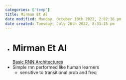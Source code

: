 ```yaml
---
categories: ['temp']
title: Mirman Et Al
date modified: Monday, October 10th 2022, 2:02:16 pm
date created: Tuesday, July 26th 2022, 8:33:15 pm
---
```


- # Mirman Et Al
  
  [Basic RNN Architectures](Basic%20RNN%20Architectures.qmd)
- Simple rnn performed like human learners
	- sensitive to transitional prob and freq

